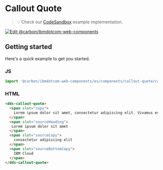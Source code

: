 
# Callout Quote

> 💡 Check our
> [CodeSandbox](https://githubbox.com/carbon-design-system/ibm-dotcom-library/tree/master/packages/web-components/examples/codesandbox/components/callout-quote)
> example implementation.

[![Edit @carbon/ibmdotcom-web-components](https://codesandbox.io/static/img/play-codesandbox.svg)](https://githubbox.com/carbon-design-system/ibm-dotcom-library/tree/master/packages/web-components/examples/codesandbox/components/callout-quote)

## Getting started

Here's a quick example to get you started.

### JS

```javascript
import '@carbon/ibmdotcom-web-components/es/components/callout-quote/callout-quote.js';
```

### HTML

```html
<dds-callout-quote>
  <span slot="copy">
    Lorem ipsum dolor sit amet, consectetur adipiscing elit. Vivamus est purus, posuere at est vitae, ornare rhoncus sem. Suspendisse vitae tellus fermentum, hendrerit augue eu, placerat magna.
  </span>
  <span slot="sourceHeading">
   Lorem ipsum dolor sit amet
  </span>
  <span slot="sourceCopy">
    consectetur adipiscing elit
  </span>
  <span slot="sourceBottomCopy">
    IBM Cloud
  </span>
</dds-callout-quote>
```

<Description markdown={contributing} />